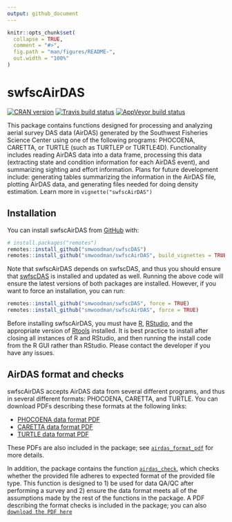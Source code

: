 ```yaml
---
output: github_document
---
```


<!-- README.md is generated from README.Rmd. Please edit that file -->

```r
knitr::opts_chunk$set(
  collapse = TRUE,
  comment = "#>",
  fig.path = "man/figures/README-",
  out.width = "100%"
)
```

# swfscAirDAS

<!-- badges: start -->
[![CRAN version](http://www.r-pkg.org/badges/version/swfscAirDAS)](https://cran.r-project.org/package=swfscAirDAS)
[![Travis build status](https://travis-ci.com/smwoodman/swfscAirDAS.svg?branch=master)](https://travis-ci.com/smwoodman/swfscAirDAS)
[![AppVeyor build status](https://ci.appveyor.com/api/projects/status/github/smwoodman/swfscAirDAS?branch=master&svg=true)](https://ci.appveyor.com/project/smwoodman/swfscAirDAS)
<!-- badges: end -->

This package contains functions designed for processing and analyzing aerial survey DAS data (AirDAS) generated by the Southwest Fisheries Science Center using one of the following programs: PHOCOENA, CARETTA, or TURTLE (such as TURTLEP or TURTLE4D). Functionality includes reading AirDAS data into a data frame, processing this data (extracting state and condition information for each AirDAS event), and summarizing sighting and effort information. Plans for future development include: generating tables summarizing the information in the AirDAS file, plotting AirDAS data, and generating files needed for doing density estimation. Learn more in `vignette("swfscAirDAS")`

## Installation

You can install swfscAirDAS from [GitHub](https://github.com) with:

```r
# install.packages("remotes")
remotes::install_github("smwoodman/swfscDAS")
remotes::install_github("smwoodman/swfscAirDAS", build_vignettes = TRUE)
```

Note that swfscAirDAS depends on swfscDAS, and thus you should ensure that [swfscDAS](https://smwoodman.github.io/swfscDAS/) is installed and updated as well. Running the above code will ensure the latest versions of both packages are installed. However, if you want to force an installation, you can run:

```r
remotes::install_github("smwoodman/swfscDAS", force = TRUE)
remotes::install_github("smwoodman/swfscAirDAS", force = TRUE)
```

Before installing swfscAirDAS, you must have [R](https://www.r-project.org/), [RStudio](https://rstudio.com/products/rstudio/download/#download), and the appropriate version of [Rtools](https://cran.r-project.org/bin/windows/Rtools/) installed. It is best practice to install after closing all instances of R and RStudio, and then running the install code from the R GUI rather than RStudio. Please contact the developer if you have any issues.

## AirDAS format and checks

swfscAirDAS accepts AirDAS data from several different programs, and thus in several different formats: PHOCOENA, CARETTA, and TURTLE. You can download PDFs describing these formats at the following links:

* [PHOCOENA data format PDF](https://github.com/smwoodman/swfscAirDAS/blob/master/inst/AirDAS_Format_PHOCOENA.pdf)
* [CARETTA data format PDF](https://github.com/smwoodman/swfscAirDAS/blob/master/inst/AirDAS_Format_CARETTA.pdf)
* [TURTLE data format PDF](https://github.com/smwoodman/swfscAirDAS/blob/master/inst/AirDAS_Format_TURTLE.pdf)

These PDFs are also included in the package; see [`airdas_format_pdf`](https://smwoodman.github.io/swfscAirDAS/reference/airdas_format_pdf.html) for more details.

In addition, the package contains the function [`airdas_check`](https://smwoodman.github.io/swfscAirDAS/reference/airdas_check.html), which checks whether the provided file adheres to expected format of the provided file type. This function is designed to 1) be used for data QA/QC after performing a survey and 2) ensure the data format meets all of the assumptions made by the rest of the functions in the package. A PDF describing the format checks is included in the package; you can also [`download the PDF here`](https://github.com/smwoodman/swfscAirDAS/blob/master/inst/AirDAS_check.pdf)
